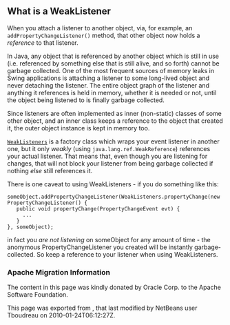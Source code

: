 <!--

    Licensed to the Apache Software Foundation (ASF) under one
    or more contributor license agreements.  See the NOTICE file
    distributed with this work for additional information
    regarding copyright ownership.  The ASF licenses this file
    to you under the Apache License, Version 2.0 (the
    "License"); you may not use this file except in compliance
    with the License.  You may obtain a copy of the License at

      http://www.apache.org/licenses/LICENSE-2.0

    Unless required by applicable law or agreed to in writing,
    software distributed under the License is distributed on an
    "AS IS" BASIS, WITHOUT WARRANTIES OR CONDITIONS OF ANY
    KIND, either express or implied.  See the License for the
    specific language governing permissions and limitations
    under the License.

-->

==What is a WeakListener==

When you attach a listener to another object, via, for example, an <code>addPropertyChangeListener()</code> method, that other object now holds a ''reference'' to that listener.

In Java, any object that is referenced by another object which is still in use (i.e. referenced by something else that is still alive, and so forth) cannot be garbage collected.  One of the most frequent sources of memory leaks in Swing applications is attaching a listener to some long-lived object and never detaching the listener.  The entire object graph of the listener and anything it references is held in memory, whether it is needed or not, until the object being listened to is finally garbage collected.

Since listeners are often implemented as inner (non-static) classes of some other object, and an inner class keeps a reference to the object that created it, the outer object instance is kept in memory too.

<code>[http://bits.netbeans.org/dev/javadoc/org-openide-util/org/openide/util/WeakListeners.html WeakListeners]</code> is a factory class which wraps your event listener in another one, but it only ''weakly'' (using <code>java.lang.ref.WeakReference</code>) references your actual listener.  That means that, even though you are listening for changes, that will not block your listener from being garbage collected if nothing ''else'' still references it.

There is one caveat to using WeakListeners - if you do something like this:
<pre>
someObject.addPropertyChangeListener(WeakListeners.propertyChange(new PropertyChangeListener() {
   public void propertyChange(PropertyChangeEvent evt) {
     ...
   }
}, someObject);
</pre>
in fact you ''are not listening'' on someObject for any amount of time - the anonymous PropertyChangeListener you created will be instantly garbage-collected.  So keep a reference to your listener when using WeakListeners.

===Apache Migration Information===

The content in this page was kindly donated by Oracle Corp. to the
Apache Software Foundation.

This page was exported from , 
that last modified by NetBeans user Tboudreau 
on 2010-01-24T06:12:27Z.

